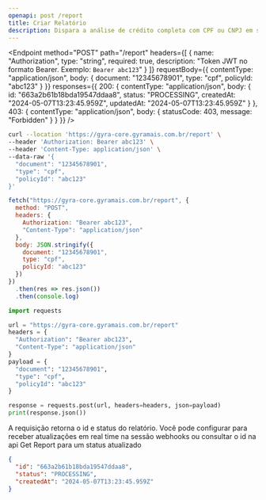 ```yaml
---
openapi: post /report
title: Criar Relatório
description: Dispara a análise de crédito completa com CPF ou CNPJ em segundos.
---
```


<Endpoint
  method="POST"
  path="/report"
  headers={[
    {
      name: "Authorization",
      type: "string",
      required: true,
      description: "Token JWT no formato Bearer. Exemplo: `Bearer abc123`"
    }
  ]}
  requestBody={{
    contentType: "application/json",
    body: {
      document: "12345678901",
      type: "cpf",
      policyId: "abc123"
    }
  }}
  responses={{
    200: {
      contentType: "application/json",
      body: {
        id: "663a2b61b18bda19547ddaa8",
        status: "PROCESSING",
        createdAt: "2024-05-07T13:23:45.959Z",
        updatedAt: "2024-05-07T13:23:45.959Z"
      }
    },
    403: {
      contentType: "application/json",
      body: {
        statusCode: 403,
        message: "Forbidden"
      }
    }
  }}
/>

<RequestExample>

```bash cURL
curl --location 'https://gyra-core.gyramais.com.br/report' \
--header 'Authorization: Bearer abc123' \
--header 'Content-Type: application/json' \
--data-raw '{
  "document": "12345678901",
  "type": "cpf",
  "policyId": "abc123"
}'
```

```javascript JavaScript
fetch("https://gyra-core.gyramais.com.br/report", {
  method: "POST",
  headers: {
    Authorization: "Bearer abc123",
    "Content-Type": "application/json"
  },
  body: JSON.stringify({
    document: "12345678901",
    type: "cpf",
    policyId: "abc123"
  })
})
  .then(res => res.json())
  .then(console.log)
```

```python Python
import requests

url = "https://gyra-core.gyramais.com.br/report"
headers = {
  "Authorization": "Bearer abc123",
  "Content-Type": "application/json"
}
payload = {
  "document": "12345678901",
  "type": "cpf",
  "policyId": "abc123"
}

response = requests.post(url, headers=headers, json=payload)
print(response.json())
```

</RequestExample>

<Tip>
A requisição retorna o id e status do relatório. Você pode configurar para receber atualizações em real time na sessão webhooks ou consultar o id na api Get Report para um status atualizado
</Tip>

<ResponseExample>

```json 200 OK
{
  "id": "663a2b61b18bda19547ddaa8",
  "status": "PROCESSING",
  "createdAt": "2024-05-07T13:23:45.959Z"
}
```

</ResponseExample>
